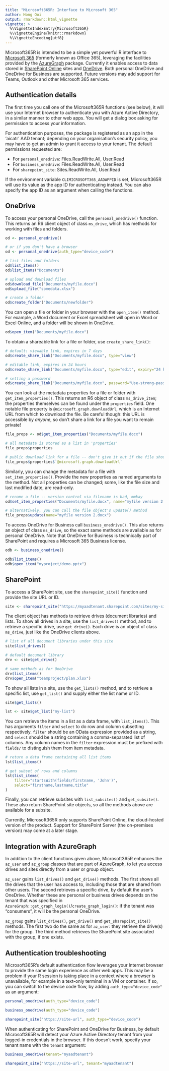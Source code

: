 ```yaml
---
title: "Microsoft365R: Interface to Microsoft 365"
author: Hong Ooi
output: rmarkdown::html_vignette
vignette: >
  %\VignetteIndexEntry{Microsoft365R}
  %\VignetteEngine{knitr::rmarkdown}
  %\VignetteEncoding{utf8}
---
```


Microsoft365R is intended to be a simple yet powerful R interface to [Microsoft 365](https://www.microsoft.com/en-us/microsoft-365) (formerly known as Office 365), leveraging the facilities provided by the [AzureGraph](https://cran.r-project.org/package=AzureGraph) package. Currently it enables access to data stored in [SharePoint Online](https://www.microsoft.com/en-au/microsoft-365/sharepoint/collaboration) sites and [OneDrive](https://www.microsoft.com/en-au/microsoft-365/onedrive/online-cloud-storage). Both personal OneDrive and OneDrive for Business are supported. Future versions may add support for Teams, Outlook and other Microsoft 365 services.

## Authentication details

The first time you call one of the Microsoft365R functions (see below), it will use your Internet browser to authenticate you with Azure Active Directory, in a similar manner to other web apps. You will get a dialog box asking for permission to access your information.

For authentication purposes, the package is registered as an app in the 'aicatr' AAD tenant; depending on your organisation's security policy, you may have to get an admin to grant it access to your tenant. The default permissions requested are:

- For `personal_onedrive`: Files.ReadWrite.All, User.Read
- For `business_onedrive`: Files.ReadWrite.All, User.Read
- For `sharepoint_site`: Sites.ReadWrite.All, User.Read

If the environment variable `CLIMICROSOFT365_AADAPPID` is set, Microsoft365R will use its value as the app ID for authenticating instead. You can also specify the app ID as an argument when calling the functions.

## OneDrive

To access your personal OneDrive, call the `personal_onedrive()` function. This returns an R6 client object of class `ms_drive`, which has methods for working with files and folders.

```r
od <- personal_onedrive()

# or if you don't have a browser
od <- personal_onedrive(auth_type="device_code")

# list files and folders
od$list_items()
od$list_items("Documents")

# upload and download files
od$download_file("Documents/myfile.docx")
od$upload_file("somedata.xlsx")

# create a folder
od$create_folder("Documents/newfolder")
```

You can open a file or folder in your browser with the `open_item()` method. For example, a Word document or Excel spreadsheet will open in Word or Excel Online, and a folder will be shown in OneDrive.

```r
od$open_item("Documents/myfile.docx")
```

To obtain a shareable link for a file or folder, use `create_share_link()`:

```r
# default: viewable link, expires in 7 days
od$create_share_link("Documents/myfile.docx", type="view")

# editable link, expires in 24 hours
od$create_share_link("Documents/myfile.docx", type="edit", expiry="24 hours")

# setting a password
od$create_share_link("Documents/myfile.docx", password="Use-strong-passwords!")
```

You can look at the metadata properties for a file or folder with `get_item_properties()`. This returns an R6 object of class `ms_drive_item`; the properties themselves can be found under the `properties` field. One notable file property is `@microsoft.graph.downloadUrl`, which is an Internet URL from which to download the file. Be careful though: this URL is accessible by _anyone_, so don't share a link for a file you want to remain private!

```r
file_props <- od$get_item_properties("Documents/myfile.docx")

# all metadata is stored as a list in 'properties'
file_props$properties

# public download link for a file -- don't give it out if the file should remain private
file_props$properties$`@microsoft.graph.downloadUrl`
```

Similarly, you can change the metadata for a file with `set_item_properties()`. Provide the new properties as named arguments to the method. Not all properties can be changed; some, like the file size and last modified date, are read-only.

```r
# rename a file -- version control via filename is bad, mmkay
od$set_item_properties("Documents/myfile.docx", name="myfile version 2.docx")

# alternatively, you can call the file object's update() method
file_props$update(name="myfile version 2.docx")
```

To access OneDrive for Business call `business_onedrive()`. This also returns an object of class `ms_drive`, so the exact same methods are available as for personal OneDrive. Note that OneDrive for Business is technically part of SharePoint and requires a Microsoft 365 Business license.

```r
odb <- business_onedrive()

odb$list_items()
odb$open_item("myproject/demo.pptx")
```

## SharePoint

To access a SharePoint site, use the `sharepoint_site()` function and provide the site URL or ID.

```r
site <- sharepoint_site("https://myaadtenant.sharepoint.com/sites/my-site-name")
```

The client object has methods to retrieve drives (document libraries) and lists. To show all drives in a site, use the `list_drives()` method, and to retrieve a specific drive, use `get_drive()`. Each drive is an object of class `ms_drive`, just like the OneDrive clients above.

```r
# list of all document libraries under this site
site$list_drives()

# default document library
drv <- site$get_drive()

# same methods as for OneDrive
drv$list_items()
drv$open_item("teamproject/plan.xlsx")
```

To show all lists in a site, use the `get_lists()` method, and to retrieve a specific list, use `get_list()` and supply either the list name or ID.

```r
site$get_lists()

lst <- site$get_list("my-list")
```

You can retrieve the items in a list as a data frame, with `list_items()`. This has arguments `filter` and `select` to do row and column subsetting respectively. `filter` should be an OData expression provided as a string, and `select` should be a string containing a comma-separated list of columns. Any column names in the `filter` expression must be prefixed with `fields/` to distinguish them from item metadata.

```r
# return a data frame containing all list items
lst$list_items()

# get subset of rows and columns
lst$list_items(
    filter="startsWith(fields/firstname, 'John')",
    select="firstname,lastname,title"
)
```

Finally, you can retrieve subsites with `list_subsites()` and `get_subsite()`. These also return SharePoint site objects, so all the methods above are available for a subsite.

Currently, Microsoft365R only supports SharePoint Online, the cloud-hosted version of the product. Support for SharePoint Server (the on-premises version) may come at a later stage.

## Integration with AzureGraph

In addition to the client functions given above, Microsoft365R enhances the `az_user` and `az_group` classes that are part of AzureGraph, to let you access drives and sites directly from a user or group object.

`az_user` gains `list_drives()` and `get_drive()` methods. The first shows all the drives that the user has access to, including those that are shared from other users. The second retrieves a specific drive, by default the user's OneDrive. Whether these are personal or business drives depends on the tenant that was specified in `AzureGraph::get_graph_login()`/`create_graph_login()`: if the tenant was "consumers", it will be the personal OneDrive.

`az_group` gains `list_drives()`, `get_drive()` and `get_sharepoint_site()` methods. The first two do the same as for `az_user`: they retrieve the drive(s) for the group. The third method retrieves the SharePoint site associated with the group, if one exists.

## Authentication troubleshooting

Microsoft365R's default authentication flow leverages your Internet browser to provide the same login experience as other web apps. This may be a problem if your R session is taking place in a context where a browser is unavailable, for example in a text-only terminal in a VM or container. If so, you can switch to the device code flow, by adding `auth_type="device_code"` as an argument:

```r
personal_onedrive(auth_type="device_code")

business_onedrive(auth_type="device_code")

sharepoint_site("https://site-url", auth_type="device_code")
```

When authenticating for SharePoint and OneDrive for Business, by default Microsoft365R will detect your Azure Active Directory tenant from your logged-in credentials in the browser. If this doesn't work, specify your tenant name with the `tenant` argument:

```r
business_onedrive(tenant="myaadtenant")

sharepoint_site("https://site-url", tenant="myaadtenant")
```

